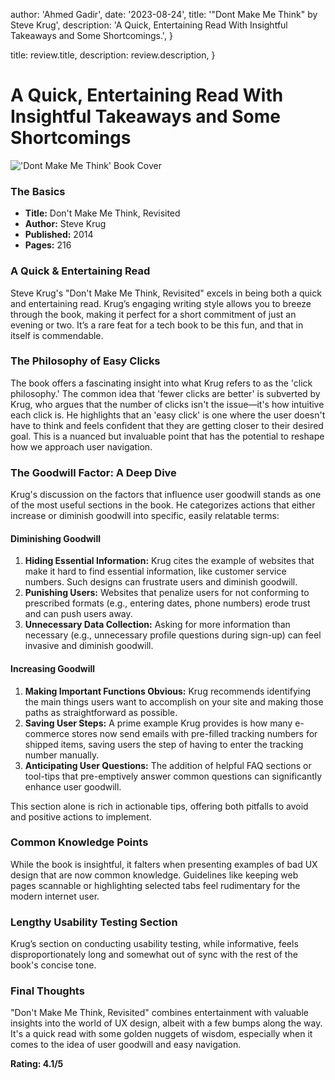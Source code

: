 
  author: 'Ahmed Gadir',
  date: '2023-08-24',
  title: '"Dont Make Me Think" by Steve Krug',
  description:
    'A Quick, Entertaining Read With Insightful Takeaways and Some Shortcomings.',
}

  title: review.title,
  description: review.description,
}


# A Quick, Entertaining Read With Insightful Takeaways and Some Shortcomings

<Image src={dontMakeMeThink} alt="'Dont Make Me Think' Book Cover" />

### **The Basics**

- **Title:** Don't Make Me Think, Revisited
- **Author:** Steve Krug
- **Published:** 2014
- **Pages:** 216

### A Quick & Entertaining Read

Steve Krug's "Don't Make Me Think, Revisited" excels in being both a quick and entertaining read. Krug’s engaging writing style allows you to breeze through the book, making it perfect for a short commitment of just an evening or two. It’s a rare feat for a tech book to be this fun, and that in itself is commendable.

### The Philosophy of Easy Clicks

The book offers a fascinating insight into what Krug refers to as the 'click philosophy.' The common idea that 'fewer clicks are better' is subverted by Krug, who argues that the number of clicks isn't the issue—it's how intuitive each click is. He highlights that an 'easy click' is one where the user doesn't have to think and feels confident that they are getting closer to their desired goal. This is a nuanced but invaluable point that has the potential to reshape how we approach user navigation.

### The Goodwill Factor: A Deep Dive

Krug's discussion on the factors that influence user goodwill stands as one of the most useful sections in the book. He categorizes actions that either increase or diminish goodwill into specific, easily relatable terms:

#### Diminishing Goodwill

1. **Hiding Essential Information:** Krug cites the example of websites that make it hard to find essential information, like customer service numbers. Such designs can frustrate users and diminish goodwill.
2. **Punishing Users:** Websites that penalize users for not conforming to prescribed formats (e.g., entering dates, phone numbers) erode trust and can push users away.
3. **Unnecessary Data Collection:** Asking for more information than necessary (e.g., unnecessary profile questions during sign-up) can feel invasive and diminish goodwill.

#### Increasing Goodwill

1. **Making Important Functions Obvious:** Krug recommends identifying the main things users want to accomplish on your site and making those paths as straightforward as possible.
2. **Saving User Steps:** A prime example Krug provides is how many e-commerce stores now send emails with pre-filled tracking numbers for shipped items, saving users the step of having to enter the tracking number manually.
3. **Anticipating User Questions:** The addition of helpful FAQ sections or tool-tips that pre-emptively answer common questions can significantly enhance user goodwill.

This section alone is rich in actionable tips, offering both pitfalls to avoid and positive actions to implement.

### Common Knowledge Points

While the book is insightful, it falters when presenting examples of bad UX design that are now common knowledge. Guidelines like keeping web pages scannable or highlighting selected tabs feel rudimentary for the modern internet user.

### Lengthy Usability Testing Section

Krug’s section on conducting usability testing, while informative, feels disproportionately long and somewhat out of sync with the rest of the book's concise tone.

### Final Thoughts

"Don't Make Me Think, Revisited" combines entertainment with valuable insights into the world of UX design, albeit with a few bumps along the way. It's a quick read with some golden nuggets of wisdom, especially when it comes to the idea of user goodwill and easy navigation.

**Rating: 4.1/5**
